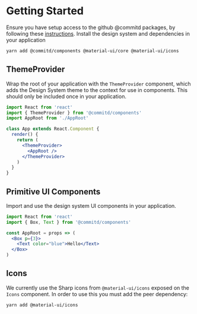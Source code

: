 
<Meta title="Design System|Getting started" />

# Getting Started

Ensure you have setup access to the github @commitd packages, by following these [instructions](https://help.github.com/en/articles/configuring-npm-for-use-with-github-package-registry).
Install the design system and dependencies in your application

```sh
yarn add @commitd/components @material-ui/core @material-ui/icons
```

## ThemeProvider

Wrap the root of your application with the `ThemeProvider` component,
which adds the Design System theme to the context for use in components.
This should only be included once in your application.

```jsx
import React from 'react'
import { ThemeProvider } from '@commitd/components'
import AppRoot from './AppRoot'

class App extends React.Component {
  render() {
    return (
      <ThemeProvider>
        <AppRoot />
      </ThemeProvider>
    )
  }
}
```

## Primitive UI Components

Import and use the design system UI components in your application.

```jsx
import React from 'react'
import { Box, Text } from '@commitd/components'

const AppRoot = props => (
  <Box p={3}>
    <Text color="blue">Hello</Text>
  </Box>
)
```

## Icons

We currently use the Sharp icons from `@material-ui/icons` exposed on the `Icons` component. In order to use this you must add the peer dependency:

```sh
yarn add @material-ui/icons
```
